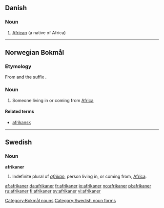 {{see|Afrikaner}}
==Danish==

===Noun===
{{infl|da|noun}}

# [[African]] (a native of Africa)

{{tbot entry|Danish|African|2008|July|da}}
----

==Norwegian Bokmål==

===Etymology===
From {{term|Afrika}} and the suffix {{term|-aner}}.

===Noun===
{{no-noun-m2}}

# Someone living in or coming from [[Africa]]

[[Category:Bokmål nouns]]

====Related terms====
* [[afrikansk]]
----

==Swedish==

===Noun===
'''afrikaner'''

# Indefinite plural of ''[[afrikan]]'', person living in, or coming from, [[Africa]].

[[Category:Swedish noun forms]]

[[af:afrikaner]]
[[da:afrikaner]]
[[fr:afrikaner]]
[[io:afrikaner]]
[[no:afrikaner]]
[[pl:afrikaner]]
[[ru:afrikaner]]
[[fi:afrikaner]]
[[sv:afrikaner]]
[[vi:afrikaner]]